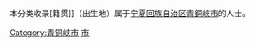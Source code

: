{{Catnav|頁面分類|各種主題的頁面分類|依中国各省来作的分类|各地中国人|宁夏人|吴忠人}}
{{Catnav|頁面分類|人物|各國人物|中国人|各地中国人|宁夏人|吴忠人}}

本分类收录[籍贯]]（出生地）属于[[宁夏回族自治区|宁夏回族自治区]][[青銅峽市|青銅峽市]]的人士。

[[Category:青铜峡市|Category:青铜峡市]]
[[Category:吴忠人|市]]